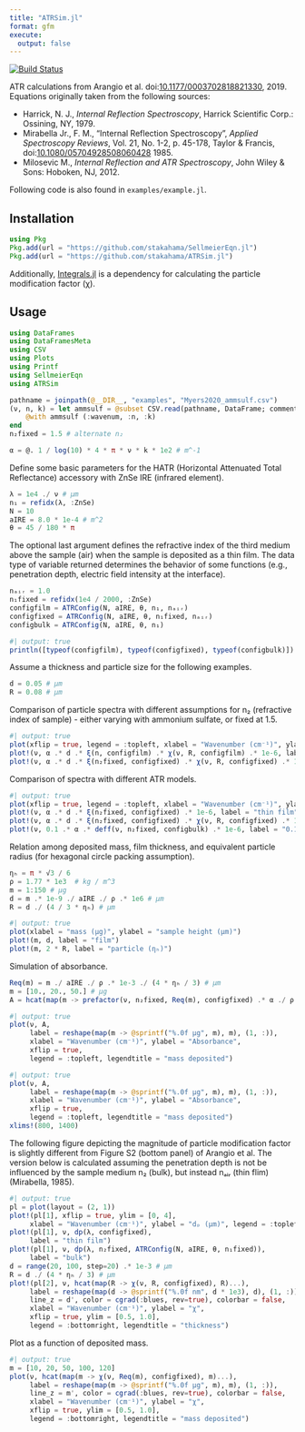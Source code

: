 ```yaml
---
title: "ATRSim.jl"
format: gfm
execute:
  output: false
---
```



[![Build Status](https://github.com/stakahama/ATRSim.jl/actions/workflows/CI.yml/badge.svg?branch=main)](https://github.com/stakahama/ATRSim.jl/actions/workflows/CI.yml?query=branch%3Amain)

ATR calculations from Arangio et al. doi:[10.1177/0003702818821330](https://doi.org/10.1177/0003702818821330), 2019. Equations originally taken from the following sources:

- Harrick, N. J., *Internal Reflection Spectroscopy*, Harrick Scientific Corp.: Ossining, NY, 1979.
- Mirabella Jr., F. M., "Internal Reflection Spectroscopy", *Applied Spectroscopy Reviews*, Vol. 21, No. 1-2, p. 45-178, Taylor & Francis,  doi:[10.1080/05704928508060428](https://doi.org/10.1080/05704928508060428) 1985.
- Milosevic M., *Internal Reflection and ATR Spectroscopy*, John Wiley & Sons: Hoboken, NJ, 2012.


Following code is also found in `examples/example.jl`.

## Installation

```julia
using Pkg
Pkg.add(url = "https://github.com/stakahama/SellmeierEqn.jl")
Pkg.add(url = "https://github.com/stakahama/ATRSim.jl")
```

Additionally, [Integrals.jl](https://github.com/SciML/Integrals.jl) is a dependency for calculating the particle modification factor (χ).

## Usage

```julia
using DataFrames
using DataFramesMeta
using CSV
using Plots
using Printf
using SellmeierEqn
using ATRSim
```

```julia
pathname = joinpath(@__DIR__, "examples", "Myers2020_ammsulf.csv")
(ν, n, k) = let ammsulf = @subset CSV.read(pathname, DataFrame; comment="#") @. (650 <= :wavenum <= 4000)
    @with ammsulf (:wavenum, :n, :k)
end
n₂fixed = 1.5 # alternate n₂
```

```julia
α = @. 1 / log(10) * 4 * π * ν * k * 1e2 # m^-1
```

Define some basic parameters for the HATR (Horizontal Attenuated Total Reflectance) accessory with ZnSe IRE (infrared element).
```julia
λ = 1e4 ./ ν # μm
n₁ = refidx(λ, :ZnSe)
N = 10
aIRE = 8.0 * 1e-4 # m^2
θ = 45 / 180 * π
```

The optional last argument defines the refractive index of the third medium above the sample (air) when the sample is deposited as a thin film. The data type of variable returned determines the behavior of some functions (e.g., penetration depth, electric field intensity at the interface).
```julia
nₐᵢᵣ = 1.0
n₁fixed = refidx(1e4 / 2000, :ZnSe)
configfilm = ATRConfig(N, aIRE, θ, n₁, nₐᵢᵣ)
configfixed = ATRConfig(N, aIRE, θ, n₁fixed, nₐᵢᵣ)
configbulk = ATRConfig(N, aIRE, θ, n₁)
```

```julia
#| output: true
println([typeof(configfilm), typeof(configfixed), typeof(configbulk)])
```

Assume a thickness and particle size for the following examples.
```julia
d = 0.05 # μm
R = 0.08 # μm
```

Comparison of particle spectra with different assumptions for n₂ (refractive index of sample) - either varying with ammonium sulfate, or fixed at 1.5.
```julia
#| output: true
plot(xflip = true, legend = :topleft, xlabel = "Wavenumber (cm⁻¹)", ylabel = "Absorbance")
plot!(ν, α .* d .* ξ(n, configfilm) .* χ(ν, R, configfilm) .* 1e-6, label = "varying n₂")
plot!(ν, α .* d .* ξ(n₂fixed, configfixed) .* χ(ν, R, configfixed) .* 1e-6, label = "fixed n₂")
```

Comparison of spectra with different ATR models.
```julia
#| output: true
plot(xflip = true, legend = :topleft, xlabel = "Wavenumber (cm⁻¹)", ylabel = "Absorbance")
plot!(ν, α .* d .* ξ(n₂fixed, configfixed) .* 1e-6, label = "thin film")
plot!(ν, α .* d .* ξ(n₂fixed, configfixed) .* χ(ν, R, configfixed) .* 1e-6, label = "particle")
plot!(ν, 0.1 .* α .* deff(ν, n₂fixed, configbulk) .* 1e-6, label = "0.1 × bulk")
```

Relation among deposited mass, film thickness, and equivalent particle radius (for hexagonal circle packing assumption).
```julia
ηₕ = π * √3 / 6
ρ = 1.77 * 1e3  # kg / m^3
m = 1:150 # μg
d = m .* 1e-9 ./ aIRE ./ ρ .* 1e6 # μm
R = d ./ (4 / 3 * ηₕ) # μm
```

```julia
#| output: true
plot(xlabel = "mass (μg)", ylabel = "sample height (μm)")
plot!(m, d, label = "film")
plot!(m, 2 * R, label = "particle (ηₕ)")
```

Simulation of absorbance.
```julia
Req(m) = m ./ aIRE ./ ρ .* 1e-3 ./ (4 * ηₕ / 3) # μm
m = [10., 20., 50.] # μg
A = hcat(map(m -> prefactor(ν, n₂fixed, Req(m), configfixed) .* α ./ ρ .* m .* 1e-9, m)...)
```

```julia
#| output: true
plot(ν, A,
     label = reshape(map(m -> @sprintf("%.0f μg", m), m), (1, :)),
     xlabel = "Wavenumber (cm⁻¹)", ylabel = "Absorbance",
     xflip = true,
     legend = :topleft, legendtitle = "mass deposited")
```

```julia
#| output: true
plot(ν, A,
     label = reshape(map(m -> @sprintf("%.0f μg", m), m), (1, :)),
     xlabel = "Wavenumber (cm⁻¹)", ylabel = "Absorbance",
     xflip = true,
     legend = :topleft, legendtitle = "mass deposited")
xlims!(800, 1400)
```

The following figure depicting the magnitude of particle modification factor is slightly different from Figure S2 (bottom panel) of Arangio et al. The version below is calculated assuming the penetration depth is not be influenced by the sample medium n₂ (bulk), but instead nₐᵢᵣ (thin flim) (Mirabella, 1985).
```julia
#| output: true
pl = plot(layout = (2, 1))
plot!(pl[1], xflip = true, ylim = [0, 4],
     xlabel = "Wavenumber (cm⁻¹)", ylabel = "dₚ (μm)", legend = :topleft)
plot!(pl[1], ν, dp(λ, configfixed), 
     label = "thin film")
plot!(pl[1], ν, dp(λ, n₂fixed, ATRConfig(N, aIRE, θ, n₁fixed)), 
     label = "bulk")
d = range(20, 100, step=20) .* 1e-3 # μm
R = d ./ (4 * ηₕ / 3) # μm
plot!(pl[2], ν, hcat(map(R -> χ(ν, R, configfixed), R)...),
     label = reshape(map(d -> @sprintf("%.0f nm", d * 1e3), d), (1, :)), 
     line_z = d', color = cgrad(:blues, rev=true), colorbar = false,
     xlabel = "Wavenumber (cm⁻¹)", ylabel = "χ",
     xflip = true, ylim = [0.5, 1.0],
     legend = :bottomright, legendtitle = "thickness")
```

Plot as a function of deposited mass.
```julia
#| output: true
m = [10, 20, 50, 100, 120]
plot(ν, hcat(map(m -> χ(ν, Req(m), configfixed), m)...),
     label = reshape(map(m -> @sprintf("%.0f μg", m), m), (1, :)),
     line_z = m', color = cgrad(:blues, rev=true), colorbar = false,
     xlabel = "Wavenumber (cm⁻¹)", ylabel = "χ",
     xflip = true, ylim = [0.5, 1.0],
     legend = :bottomright, legendtitle = "mass deposited")
```
